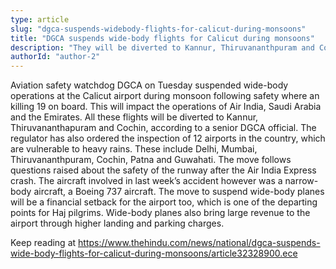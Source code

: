 ```yaml
---
type: article
slug: "dgca-suspends-widebody-flights-for-calicut-during-monsoons"
title: "DGCA suspends wide-body flights for Calicut during monsoons"
description: "They will be diverted to Kannur, Thiruvananthpuram and Cochin"
authorId: "author-2"
---
```


Aviation safety watchdog DGCA on Tuesday suspended wide-body operations at the Calicut airport during monsoon following safety 
 where an 
 killing 19 on board.
This will impact the operations of Air India, Saudi Arabia and the Emirates. All these flights will be diverted to Kannur, Thiruvananthapuram and Cochin, according to a senior DGCA official.
The regulator has also ordered the inspection of 12 airports in the country, which are vulnerable to heavy rains. These include Delhi, Mumbai, Thiruvananthpuram, Cochin, Patna and Guwahati.
The move follows questions raised about the safety of the runway after the Air India Express crash. The aircraft involved in last week’s accident however was a narrow-body aircraft, a Boeing 737 aircraft.
The move to suspend wide-body planes will be a financial setback for the airport too, which is one of the departing points for Haj pilgrims. Wide-body planes also bring large revenue to the airport through higher landing and parking charges.

Keep reading at https://www.thehindu.com/news/national/dgca-suspends-wide-body-flights-for-calicut-during-monsoons/article32328900.ece
